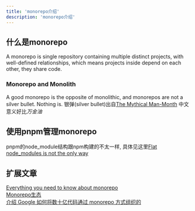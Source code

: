 ```yaml
---
title: 'monorepo介绍'
description: 'monorepo介绍'
---
```


## 什么是monorepo
A monorepo is single repository containing multiple distinct projects, with well-defined relationships, which means 
projects inside depend on each other, they share code.

### Monorepo and Monolith
A good monorepo is the opposite of monolithic, and monorepos are not a silver bullet. Nothing is.
<Callout>
  银弹(silver bullet)出自[The Mythical Man-Month](https://en.wikipedia.org/wiki/The_Mythical_Man-Month#No_silver_bullet)
  中文意义好比*万金油*
</Callout>

## 使用pnpm管理monorepo
pnpm的node_module结构跟npm构建的不太一样, 具体见这里[Flat node_modules is not the only way](https://pnpm.io/blog/2020/05/27/flat-node-modules-is-not-the-only-way)
## 扩展文章
[Everything you need to know about monorepo](https://monorepo.tools/) <br/>
[Monorepo生态](https://github.com/korfuri/awesome-monorepo) <br/>
[介绍 Google 如何将数十亿代码通过 monorepo 方式组织的](https://dl.acm.org/doi/pdf/10.1145/2854146)




